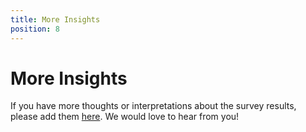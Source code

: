 ```yaml
---
title: More Insights
position: 8
---
```


# More Insights

If you have more thoughts or interpretations about the survey results, please add them [here](https://github.com/geeksblabla/stateofdev.ma/discussions/116). We would love to hear from you!
